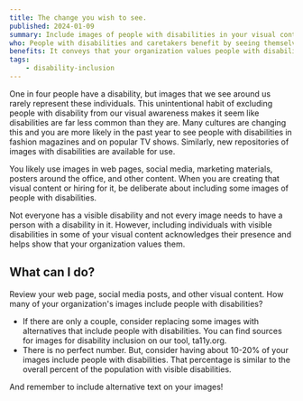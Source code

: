 ```yaml
---
title: The change you wish to see.
published: 2024-01-09
summary: Include images of people with disabilities in your visual content.
who: People with disabilities and caretakers benefit by seeing themselves represented.
benefits: It conveys that your organization values people with disabilities.
tags:
    - disability-inclusion
---
```




<ExternalLink inline href="https://www.cdc.gov/ncbddd/disabilityandhealth/infographic-disability-impacts-all.html">One in four people have a disability</ExternalLink>, but images that we see around us rarely represent these individuals. This unintentional habit of excluding people with disability from our visual awareness makes it seem like disabilities are far less common than they are.  Many cultures are changing this and you are more likely in the past year to see people with disabilities in fashion magazines and on popular TV shows. Similarly, new repositories of images with disabilities are available for use. 

<ImageFigure src={inclusion} class="my-3 text-center" imageClass="w-100 bg-white" alt="A man in a motorized chair and a woman with a cane walking down a sidewalk." caption="Include images of people with disabilities in your organization’s content."/>

You likely use images in web pages, social media, marketing materials, posters around the office, and other content. When you are creating that visual content or hiring for it, be deliberate about including some images of people with disabilities. 

Not everyone has a visible disability and not every image needs to have a person with a disability in it. However, including individuals with visible disabilities in some of your visual content acknowledges their presence and helps show that your organization values them.

## What can I do?

Review your web page, social media posts, and other visual content. How many of your organization's images include people with disabilities?

- If there are only a couple, consider replacing some images with alternatives that include people with disabilities. You can find <ExternalLink inline href="https://www.ta11y.org/learning/topic?key=inclusive_img">sources for images for disability inclusion</ExternalLink> on our tool, <span class="text-brand text-primary fw-bold">t<span class="fw-lighter">a11y</span>.org</span>.
- There is no perfect number. But, consider having about 10-20% of your images include people with disabilities. That percentage is similar to the overall percent of the population with visible disabilities.

And remember to include <ExternalLink inline href="https://www.ta11y.org/learning/topic?key=create_design.write_alt">alternative text</ExternalLink> on your images!